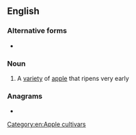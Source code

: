 ==English==

===Alternative forms===
* {{l|en|jenneting}}

===Noun===
{{en-noun}}

# A [[variety]] of [[apple]] that ripens very early
#: {{rfquotek|lang=en|Francis Bacon}}

===Anagrams===
* {{anagrams|en|a=eggiinnt|tingeing}}

[[Category:en:Apple cultivars]]